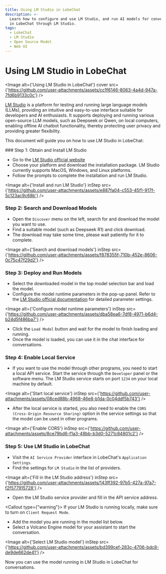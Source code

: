 ```yaml
---
title: Using LM Studio in LobeChat
description: >-
  Learn how to configure and use LM Studio, and run AI models for conversations
  in LobeChat through LM Studio.
tags:
  - LobeChat
  - LM Studio
  - Open Source Model
  - Web UI
---
```


# Using LM Studio in LobeChat

<Image alt={'Using LM Studio in LobeChat'} cover src={'https://github.com/user-attachments/assets/cc1f6146-8063-4a4d-947a-7fd6b9133c0c'} />

[LM Studio](https://lmstudio.ai/) is a platform for testing and running large language models (LLMs), providing an intuitive and easy-to-use interface suitable for developers and AI enthusiasts. It supports deploying and running various open-source LLM models, such as Deepseek or Qwen, on local computers, enabling offline AI chatbot functionality, thereby protecting user privacy and providing greater flexibility.

This document will guide you on how to use LM Studio in LobeChat:

<Steps>
  ### Step 1: Obtain and Install LM Studio

  - Go to the [LM Studio official website](https://lmstudio.ai/)
  - Choose your platform and download the installation package. LM Studio currently supports MacOS, Windows, and Linux platforms.
  - Follow the prompts to complete the installation and run LM Studio.

  <Image alt={'Install and run LM Studio'} inStep src={'https://github.com/user-attachments/assets/e887fa04-c553-45f1-917f-5c123ac9c68b'} />

  ### Step 2: Search and Download Models

  - Open the `Discover` menu on the left, search for and download the model you want to use.
  - Find a suitable model (such as Deepseek R1) and click download.
  - The download may take some time, please wait patiently for it to complete.

  <Image alt={'Search and download models'} inStep src={'https://github.com/user-attachments/assets/f878355f-710b-452e-8606-0c75c47f29d2'} />

  ### Step 3: Deploy and Run Models

  - Select the downloaded model in the top model selection bar and load the model.
  - Configure the model runtime parameters in the pop-up panel. Refer to the [LM Studio official documentation](https://lmstudio.ai/docs) for detailed parameter settings.

  <Image alt={'Configure model runtime parameters'} inStep src={'https://github.com/user-attachments/assets/dba58ea6-7df8-4971-b6d4-b24d5f486ba7'} />

  - Click the `Load Model` button and wait for the model to finish loading and running.
  - Once the model is loaded, you can use it in the chat interface for conversations.

  ### Step 4: Enable Local Service

  - If you want to use the model through other programs, you need to start a local API service. Start the service through the `Developer` panel or the software menu. The LM Studio service starts on port `1234` on your local machine by default.

  <Image alt={'Start local service'} inStep src={'https://github.com/user-attachments/assets/08ced88b-4968-46e8-b1da-0c04ddf5b743'} />

  - After the local service is started, you also need to enable the `CORS (Cross-Origin Resource Sharing)` option in the service settings so that the model can be used in other programs.

  <Image alt={'Enable CORS'} inStep src={'https://github.com/user-attachments/assets/8ce79bd6-f1a3-48bb-b3d0-5271c84801c2'} />

  ### Step 5: Use LM Studio in LobeChat

  - Visit the `AI Service Provider` interface in LobeChat's `Application Settings`.
  - Find the settings for `LM Studio` in the list of providers.

  <Image alt={'Fill in the LM Studio address'} inStep src={'https://github.com/user-attachments/assets/143ff392-97b5-427a-97a7-f2f577915728'} />

  - Open the LM Studio service provider and fill in the API service address.

  <Callout type={"warning"}>
    If your LM Studio is running locally, make sure to turn on `Client Request Mode`.
  </Callout>

  - Add the model you are running in the model list below.
  - Select a Volcano Engine model for your assistant to start the conversation.

  <Image alt={'Select LM Studio model'} inStep src={'https://github.com/user-attachments/assets/bd399cef-283c-4706-bdc8-de9de662de41'} />
</Steps>

Now you can use the model running in LM Studio in LobeChat for conversations.
